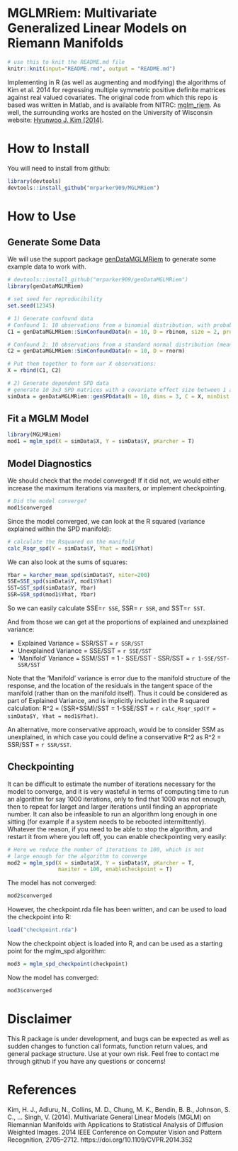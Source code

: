 # MGLMRiem: Multivariate Generalized Linear Models on Riemann Manifolds

```r
# use this to knit the README.md file
knitr::knit(input="README.rmd", output = "README.md")
```
 
Implementing in R (as well as augmenting and modifying) the algorithms of Kim et al. 2014 for regressing multiple symmetric positive definite matrices against real valued covariates. The original code from which this repo is based was written in Matlab, and is available from NITRC: [mglm_riem](https://www.nitrc.org/projects/riem_mglm). As well, the surrounding works are hosted on the University of Wisconsin website: [Hyunwoo J. Kim (2014)](http://pages.cs.wisc.edu/~hwkim/projects/riem-mglm/).

# How to Install

You will need to install from github:

```r
library(devtools)
devtools::install_github("mrparker909/MGLMRiem")
```

# How to Use

## Generate Some Data

We will use the support package [genDataMGLMRiem](https://github.com/mrparker909/genDataMGLMRiem) to generate some example data to work with.

```r
# devtools::install_github("mrparker909/genDataMGLMRiem")
library(genDataMGLMRiem)

# set seed for reproducibility
set.seed(12345)

# 1) Generate confound data
# Confound 1: 10 observations from a binomial distribution, with probability 0.25, and maximum size 2
C1 = genDataMGLMRiem::SimConfoundData(n = 10, D = rbinom, size = 2, prob = 0.25)

# Confound 2: 10 observations from a standard normal distribution (mean 0, variance 1)
C2 = genDataMGLMRiem::SimConfoundData(n = 10, D = rnorm)

# Put them together to form our X observations:
X = rbind(C1, C2)

# 2) Generate dependent SPD data
# generate 10 3x3 SPD matrices with a covariate effect size between 1 and 2.
simData = genDataMGLMRiem::genSPDdata(N = 10, dims = 3, C = X, minDist = 1, maxDist = 2)
```

## Fit a MGLM Model

```r
library(MGLMRiem)
mod1 = mglm_spd(X = simData$X, Y = simData$Y, pKarcher = T)
```

## Model Diagnostics

We should check that the model converged! If it did not, we would either increase the maximum iterations via maxiters, or implement checkpointing.

```r
# Did the model converge?
mod1$converged
```

Since the model converged, we can look at the R squared (variance explained within the SPD manifold):

```r
# calculate the Rsquared on the manifold
calc_Rsqr_spd(Y = simData$Y, Yhat = mod1$Yhat)
```

We can also look at the sums of squares:

```r
Ybar = karcher_mean_spd(simData$Y, niter=200)
SSE=SSE_spd(simData$Y, mod1$Yhat)
SST=SST_spd(simData$Y, Ybar)
SSR=SSR_spd(mod1$Yhat, Ybar)
```

So we can easily calculate SSE=`r SSE`, SSR= `r SSR`, and SST=`r SST`.

And from those we can get at the proportions of explained and unexplained variance:

- Explained Variance = SSR/SST = `r SSR/SST`
- Unexplained Variance = SSE/SST = `r SSE/SST`
- 'Manifold' Variance = SSM/SST = 1 - SSE/SST - SSR/SST = `r 1-SSE/SST-SSR/SST`

Note that the 'Manifold' variance is error due to the manifold structure of the response, and the location of the residuals in the tangent space of the manifold (rather than on the manifold itself). Thus it could be considered as part of Explained Variance, and is implicitly included in the R squared calculation: R^2 = (SSR+SSM)/SST = 1-SSE/SST = `r calc_Rsqr_spd(Y = simData$Y, Yhat = mod1$Yhat)`. 

An alternative, more conservative approach, would be to consider SSM as unexplained, in which case you could define a conservative R^2 as R^2 = SSR/SST = `r SSR/SST`.

## Checkpointing

It can be difficult to estimate the number of iterations necessary for the model to converge, and it is very wasteful in terms of computing time to run an algorithm for say 1000 iterations, only to find that 1000 was not enough, then to repeat for larget and larger iterations until finding an appropriate number. It can also be infeasible to run an algorithm long enough in one sitting (for example if a system needs to be rebooted intermittently). Whatever the reason, if you need to be able to stop the algorithm, and restart it from where you left off, you can enable checkpointing very easily:

```r
# Here we reduce the number of iterations to 100, which is not
# large enough for the algorithm to converge
mod2 = mglm_spd(X = simData$X, Y = simData$Y, pKarcher = T, 
                maxiter = 100, enableCheckpoint = T)
```

The model has not converged:

```r
mod2$converged
```

However, the checkpoint.rda file has been written, and can be used to load the checkpoint into R:

```r
load("checkpoint.rda")
```

Now the checkpoint object is loaded into R, and can be used as a starting point for the mglm_spd algorithm:

```r
mod3 = mglm_spd_checkpoint(checkpoint)
```

Now the model has converged:

```r
mod3$converged
```

# Disclaimer
This R package is under development, and bugs can be expected as well as sudden changes to function call formats, function return values, and general package structure. Use at your own risk. Feel free to contact me through github if you have any questions or concerns!


# References

Kim, H. J., Adluru, N., Collins, M. D., Chung, M. K., Bendin, B. B., Johnson, S. C., … Singh, V. (2014). Multivariate General Linear Models (MGLM) on Riemannian Manifolds with Applications to Statistical Analysis of Diffusion Weighted Images. 2014 IEEE Conference on Computer Vision and Pattern Recognition, 2705–2712. https://doi.org/10.1109/CVPR.2014.352



